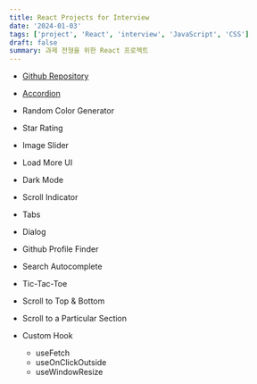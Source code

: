 ```yaml
---
title: React Projects for Interview
date: '2024-01-03'
tags: ['project', 'React', 'interview', 'JavaScript', 'CSS']
draft: false
summary: 과제 전형을 위한 React 프로젝트
---
```


- [Github Repository](https://github.com/Valentin1495/React-Projects-for-Interview)

- [Accordion](/blog/projects/React-Projects-for-Interview/accordion)
- Random Color Generator
- Star Rating 
- Image Slider
- Load More UI
- Dark Mode
- Scroll Indicator
- Tabs
- Dialog
- Github Profile Finder
- Search Autocomplete
- Tic-Tac-Toe
- Scroll to Top & Bottom
- Scroll to a Particular Section
- Custom Hook
  - useFetch
  - useOnClickOutside
  - useWindowResize
